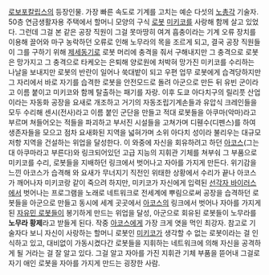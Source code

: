 [[로보포칼립스]]의 등장인물.
가장 빠른 속도로 기계를 고치는 예순 다섯의 [[노총각]] 기술자.
50층 연금생활자용 주택에서 할머니 모양의 구식 [[로봇]] [[미키코]]를 사랑해 함께 살고 있었다. 그런데 그걸 본 같은 공장 직원이 그걸 못마땅히 여겨 흡충이라는 기계 오류 장치를 이용해 끌어와 마구 농락하던 오류로 인해 노무라의 목을 조르게 되고, 결국 공장 직원들이 그를 구하기 위해 [[제세동기]]로 로봇 머리에 충격을 줘서 구해내지만 그 충격으로 로봇은 망가지고 그 충격으로 타케오는 은퇴해 양로원에 처박혀 망가진 미키코를 수리하는 나날을 보내지만 로봇의 반란이 일어나 쑥대밭이 되고 우편 업무 로봇에게 습격당하지만 그 자리에서 바로 자기를 습격한 로봇을 안전모드로 돌려 아군으로 만든 뒤 유빈 군이라고 이름 붙이고 미키코와 함께 탈출하는 패기를 자랑. 
이후 도쿄 아다치구의 릴리풋 산업이라는 자동화 공장을 요새로 개조하고 거기의 자동조립기계손들과 유압식 크레인들을 모두 수리해 센시(전사)라고 이름 붙인 군단을 만들고 적대 로봇들을 아쿠마(악마)라고 부르며 쳐들어오는 적들을 파괴하고 부서진 시설들을 고쳐가며 디휀수(디펜스)를 하여 생존자들을 모으고 점차 요새화된 지역을 넓혀가며 소위 아다치 성이라 불리우는 대규모 저항 지역을 건설하는 위업을 달성한다. 
이 와중에 자신을 회유하려고 하던 [[아코스]](그는 대 아쿠마라고 부른다)와 링크되어있던 고급 지능의 지휘관 기체를 쳐부숴 그 부품으로 미키코를 수리, 로봇들을 지배하던 링크에서 벗어나고 자아를 가지게 만든다. 위기감을 느낀 아코스가 습격해 와 요새가 무너지기 직전인 위태한 상황에서 수리가 끝나 아코스가 깨어나자 미키코랑 같이 죽으려 하지만, 미키코가 자신에게 입력된 [[선각자 바이러스]]에서 벗어나는 프로그램을 노래로 네트워크로 전세계에 뿌림으로써 공장을 습격하던 로봇들을 아군으로 만들고 동시에 세계 곳곳에서 [[아코스]]의 링크에서 벗어나 자아를 가지게 된 [[자유민 로봇]]들이 봉기하게 만드는 위업을 달성, 아군으로 회유된 로봇들이 노무라를 '''노무라 황제'''라고 받들게 된다. 작중 [[아코스]]에게 가장 크게 엿을 먹인 최강자. 참고로 기술자다 보니 자신이 사랑하는 할머니 로봇인 [[미키코]]가 생각할 수 없는 로봇이라는 걸 인식하고 있고, 대비없이 가동시켰다간 로봇들을 지휘하는 네트워크에 의해 자신을 공격하게 될 거라는 걸 잘 알고 있다. 그걸 알고 자아를 가진 지휘관 기체 부품을 뜯어내 그걸로 자기 애인 로봇을 자아를 가지게 만드는 굉장한 사람.
